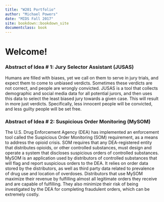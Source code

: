 ```yaml
---
title: "W201 Portfolio"
author: "Michael Powers"
date: "MIDS Fall 2017"
site: bookdown::bookdown_site
documentclass: book
---
```


# Welcome! {-}

### Abstract of Idea # 1: Jury Selector Assistant (JUSAS)

Humans are filled with biases, yet we call on them to serve in jury trials, and expect them to come to unbiased verdicts. Sometimes these verdicts are not correct, and people are wrongly convicted. JUSAS is a tool that collects demographic and social media data for all potential jurors, and then uses this data to select the least biased jury towards a given case. This will result in more just verdicts. Specifically, less innocent people will be convicted, and less guilty people will be set free.

### Abstract of Idea # 2: Suspicious Order Monitoring (MySOM)

The U.S. Drug Enforcement Agency (DEA) has implemented an enforcement tool called the Suspicious Order Monitoring (SOM) requirement, as a means to address the opioid crisis. SOM requires that any DEA-registered entity that distributes opioids, or other controlled substances, must design and operate a system that discloses suspicious orders of controlled substances. MySOM is an application used by distributors of controlled substances that will flag and report suspicious orders to the DEA. It relies on order data stored by the distributors, as well as third party data related to prevalence of drug use and location of overdoses. Distributors that use MySOM maximize their revenue by fulfilling almost all legitimate orders they receive and are capable of fulfilling. They also minimize their risk of being investigated by the DEA for completing fraudulent orders, which can be extremely costly.
